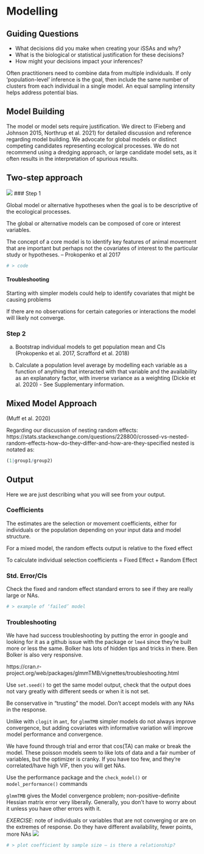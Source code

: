 # Modelling

## Guiding Questions

- What decisions did you make when creating your iSSAs and why?
- What is the biological or statistical justification for these decisions?
- How might your decisions impact your inferences?

Often practitioners need to combine data from multiple individuals. If only
‘population-level’ inference is the goal, then include the same number of
clusters from each individual in a single model. An equal sampling intensity
helps address potential bias.


## Model Building

The model or model sets require justification. We direct to (Fieberg and Johnson
2015, Northrup et al. 2021) for detailed discussion and reference regarding
model building. We advocate for global models or distinct competing candidates
representing ecological processes. We do not recommend using a dredging
approach, or large candidate model sets, as it often results in the
interpretation of spurious results.

## Two-step approach
![](https://badgen.net/badge/status/WIP/orange)
### Step 1 

Global model or alternative hypotheses when the goal is to be descriptive of the ecological processes.

The global or alternative models can be composed of core or interest variables. 

The concept of a core model is to identify key features of animal movement that are important but perhaps not the covariates of interest to the particular study or hypotheses. – Prokopenko et al 2017

```r
# > code
```

#### Troubleshooting

Starting with simpler models could help to identify covariates that might be
causing problems 

If there are no observations for certain categories or
interactions the model will likely not converge.

### Step 2

a. Bootstrap individual models to get population mean and CIs (Prokopenko et al.
2017, Scrafford et al. 2018)

b. Calculate a population level average by modelling each variable as a function
of anything that interacted with that variable and the availability as an
explanatory factor, with inverse variance as a weighting (Dickie et al. 2020) -
See Supplementary information.


## Mixed Model Approach

(Muff et al. 2020)

Regarding our discussion of nesting random effects:
https://stats.stackexchange.com/questions/228800/crossed-vs-nested-random-effects-how-do-they-differ-and-how-are-they-specified
nested is notated as:

```r
(1|group1/group2)
```

## Output
Here we are just describing what you will see from your output.

### Coefficients

The estimates are the selection or movement coefficients, either for individuals or the population depending on your input data and model structure.

For a mixed model, the random effects output is relative to the fixed effect

To calculate individual selection coefficients =  Fixed Effect + Random Effect

### Std. Error/CIs

Check the fixed and random effect standard errors to see if they are really large or NAs.

```r
# > example of ‘failed’ model
```


### Troubleshooting

We have had success troubleshooting by putting the error in google and looking
for it as a github issue with the package or `lme4` since they're built more or
less the same. Bolker has lots of hidden tips and tricks in there. Ben Bolker is
also very responsive.

https://cran.r-project.org/web/packages/glmmTMB/vignettes/troubleshooting.html

Use `set.seed()` to get the same model output, check that the output does not vary greatly with different seeds or when it is not set.

Be conservative in "trusting" the model. 
Don’t accept models with any NAs in the response. 

Unlike with `clogit` in `amt`, for `glmmTMB` simpler models do not always
improve convergence, but adding covariates with informative variation will
improve model performance and convergence.

We have found through trial and error that cos(TA) can make or break the model.
These poisson models seem to like lots of data and a fair number of variables,
but the optimizer is cranky. If you have too few, and they're correlated/have
high VIF, then you will get NAs.

Use the performance package and the `check_model()` or `model_performance()` commands

`glmmTMB` gives the Model convergence problem; non-positive-definite Hessian
matrix error very liberally. Generally, you don't have to worry about it unless
you have other errors with it.


*EXERCISE*: note of individuals or variables that are not converging or are on the extremes of response. Do they have different availability, fewer points, more NAs
![](https://badgen.net/badge/status/WIP/orange)

```r
# > plot coefficient by sample size – is there a relationship?
```
